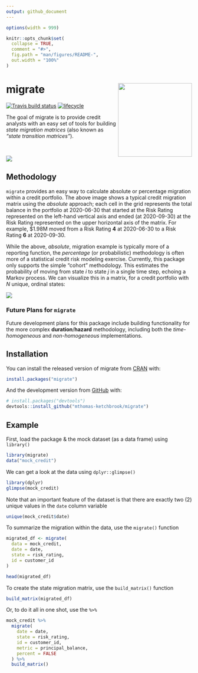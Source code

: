 ```yaml
---
output: github_document
---
```


<!-- README.md is generated from README.Rmd. Please edit that file -->

```r
options(width = 999)

knitr::opts_chunk$set(
  collapse = TRUE,
  comment = "#>",
  fig.path = "man/figures/README-",
  out.width = "100%"
)
```

# migrate <img src='man/figures/logo.png' align="right" height="200" />

<!-- badges: start -->
[![Travis build status](https://travis-ci.com/mthomas-ketchbrook/migrate.svg?branch=master)](https://travis-ci.com/mthomas-ketchbrook/migrate)
[![lifecycle](https://img.shields.io/badge/lifecycle-maturing-orange.svg)](https://www.tidyverse.org/lifecycle/#maturing)
<!-- badges: end -->

The goal of migrate is to provide credit analysts with an easy set of tools for building *state migration matrices* (also known as *"state transition matrices"*). 

<br>

![](man/figures/gt_tbl.png)

## Methodology

`migrate` provides an easy way to calculate absolute or percentage migration within a credit portfolio. The above image shows a typical credit migration matrix using the *absolute* approach; each cell in the grid represents the total balance in the portfolio at 2020-06-30 that started at the Risk Rating represented on the left-hand vertical axis and ended (at 2020-09-30) at the Risk Rating represented on the upper horizontal axis of the matrix. For example, $1.98M moved from a Risk Rating **4** at 2020-06-30 to a Risk Rating **6** at 2020-09-30.

While the above, *absolute*, migration example is typically more of a reporting function, the *percentage* (or probabilistic) methodology is often more of a statistical credit risk modeling exercise. Currently, this package only supports the simple "cohort" methodology. This estimates the probability of moving from state *i* to state *j* in a single time step, echoing a Markov process. We can visualize this in a matrix, for a credit portfolio with *N* unique, ordinal states:  

![](man/figures/markov_matrix.png)

### Future Plans for `migrate`

Future development plans for this package include building functionality for the more complex **duration**/**hazard** methodology, including both the *time-homogeneous* and *non-homogeneous* implementations.

## Installation

You can install the released version of migrate from [CRAN](https://CRAN.R-project.org) with:

``` r
install.packages("migrate")
```

And the development version from [GitHub](https://github.com/) with:

``` r
# install.packages("devtools")
devtools::install_github("mthomas-ketchbrook/migrate")
```

## Example

First, load the package & the mock dataset (as a data frame) using `library()`

```r
library(migrate)
data("mock_credit")
```

We can get a look at the data using `dplyr::glimpse()`

```r
library(dplyr)
glimpse(mock_credit)
```

Note that an important feature of the dataset is that there are exactly two (2) unique values in the `date` column variable

```r
unique(mock_credit$date)
```

To summarize the migration within the data, use the `migrate()` function

```r
migrated_df <- migrate(
  data = mock_credit, 
  date = date, 
  state = risk_rating, 
  id = customer_id
)

head(migrated_df)
```

To create the state migration matrix, use the `build_matrix()` function
```r
build_matrix(migrated_df)
```

Or, to do it all in one shot, use the `%>%`
```r
mock_credit %>% 
  migrate(
    date = date, 
    state = risk_rating, 
    id = customer_id, 
    metric = principal_balance, 
    percent = FALSE
  ) %>% 
  build_matrix()
```
